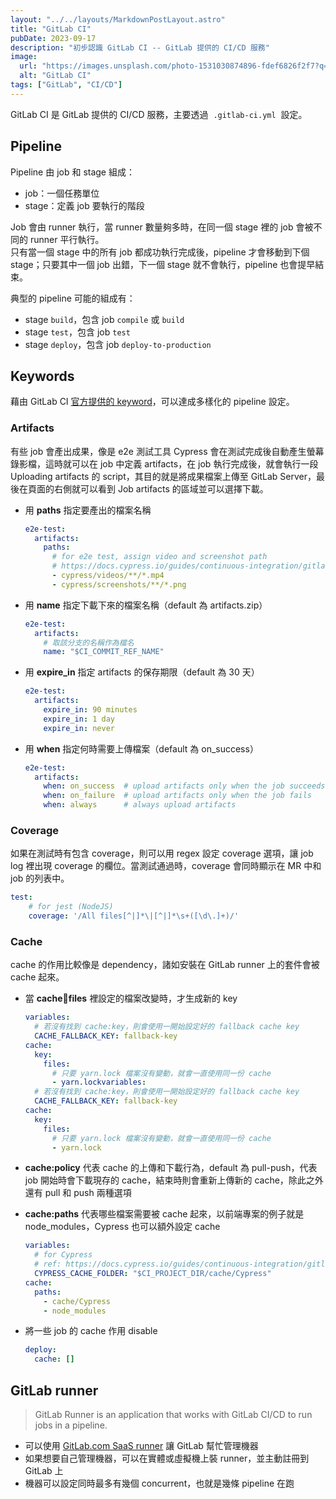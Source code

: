 ```yaml
---
layout: "../../layouts/MarkdownPostLayout.astro"
title: "GitLab CI"
pubDate: 2023-09-17
description: "初步認識 GitLab CI -- GitLab 提供的 CI/CD 服務"
image:
  url: "https://images.unsplash.com/photo-1531030874896-fdef6826f2f7?q=80&w=2340&auto=format&fit=crop&ixlib=rb-4.0.3&ixid=M3wxMjA3fDB8MHxwaG90by1wYWdlfHx8fGVufDB8fHx8fA%3D%3D"
  alt: "GitLab CI"
tags: ["GitLab", "CI/CD"]
---
```


GitLab CI 是 GitLab 提供的 CI/CD 服務，主要透過  `.gitlab-ci.yml`  設定。

## Pipeline

Pipeline 由 job 和 stage 組成：

- job：一個任務單位
- stage：定義 job 要執行的階段

Job 會由 runner 執行，當 runner 數量夠多時，在同一個 stage 裡的 job 會被不同的 runner 平行執行。  
只有當一個 stage 中的所有 job 都成功執行完成後，pipeline 才會移動到下個 stage；只要其中一個 job 出錯，下一個 stage 就不會執行，pipeline 也會提早結束。

典型的 pipeline 可能的組成有：

- stage `build`，包含 job `compile` 或 `build`
- stage `test`，包含 job `test`
- stage `deploy`，包含 job `deploy-to-production`

## Keywords

藉由 GitLab CI [官方提供的 keyword](https://docs.gitlab.com/ee/ci/yaml/)，可以達成多樣化的 pipeline 設定。

### Artifacts

有些 job 會產出成果，像是 e2e 測試工具 Cypress 會在測試完成後自動產生螢幕錄影檔，這時就可以在 job 中定義 artifacts，在 job 執行完成後，就會執行一段 Uploading artifacts 的 script，其目的就是將成果檔案上傳至 GitLab Server，最後在頁面的右側就可以看到 Job artifacts 的區域並可以選擇下載。

- 用 **paths** 指定要產出的檔案名稱
  ```yml title=".gitlab-ci.yml"
  e2e-test:
    artifacts:
      paths:
        # for e2e test, assign video and screenshot path
        # https://docs.cypress.io/guides/continuous-integration/gitlab-ci
        - cypress/videos/**/*.mp4
        - cypress/screenshots/**/*.png
  ```
- 用 **name** 指定下載下來的檔案名稱（default 為 artifacts.zip）
  ```yml title=".gitlab-ci.yml"
  e2e-test:
    artifacts:
      # 取該分支的名稱作為檔名
      name: "$CI_COMMIT_REF_NAME"
  ```

- 用 **expire_in** 指定 artifacts 的保存期限（default 為 30 天）
  ```yml title=".gitlab-ci.yml"
  e2e-test:
    artifacts:
      expire_in: 90 minutes
      expire_in: 1 day
      expire_in: never
  ```
- 用 **when** 指定何時需要上傳檔案（default 為 on_success）
  ```yml title=".gitlab-ci.yml"
  e2e-test:
    artifacts:
      when: on_success  # upload artifacts only when the job succeeds
      when: on_failure  # upload artifacts only when the job fails
      when: always      # always upload artifacts
  ```

### Coverage

如果在測試時有包含 coverage，則可以用 regex 設定 coverage 選項，讓 job log 裡出現 coverage 的欄位。當測試通過時，coverage 會同時顯示在 MR 中和 job 的列表中。

```yml title=".gitlab-ci.yml"
test:
	# for jest (NodeJS)
	coverage: '/All files[^|]*\|[^|]*\s+([\d\.]+)/'
```

### Cache

cache 的作用比較像是 dependency，諸如安裝在 GitLab runner 上的套件會被 cache 起來。

- 當 **cache:key:files** 裡設定的檔案改變時，才生成新的 key
  ```yml title=".gitlab-ci.yml"
  variables:
    # 若沒有找到 cache:key，則會使用一開始設定好的 fallback cache key
    CACHE_FALLBACK_KEY: fallback-key
  cache:
    key:
      files:
        # 只要 yarn.lock 檔案沒有變動，就會一直使用同一份 cache
        - yarn.lockvariables:
    # 若沒有找到 cache:key，則會使用一開始設定好的 fallback cache key
    CACHE_FALLBACK_KEY: fallback-key
  cache:
    key:
      files:
        # 只要 yarn.lock 檔案沒有變動，就會一直使用同一份 cache
        - yarn.lock
  ```

- **cache:policy** 代表 cache 的上傳和下載行為，default 為 pull-push，代表 job 開始時會下載現存的 cache，結束時則會重新上傳新的 cache，除此之外還有 pull 和 push 兩種選項
- **cache:paths** 代表哪些檔案需要被 cache 起來，以前端專案的例子就是 node_modules，Cypress 也可以額外設定 cache
  ```yml title=".gitlab-ci.yml"
  variables:
    # for Cypress
    # ref: https://docs.cypress.io/guides/continuous-integration/gitlab-ci#Parallelization
    CYPRESS_CACHE_FOLDER: "$CI_PROJECT_DIR/cache/Cypress"
  cache:
    paths:
      - cache/Cypress
      - node_modules
  ```
- 將一些 job 的 cache 作用 disable
  ```yml title=".gitlab-ci.yml"
  deploy:
  	cache: []
  ```

## GitLab runner

> GitLab Runner is an application that works with GitLab CI/CD to run jobs in a pipeline.

- 可以使用 [GitLab.com SaaS runner](https://docs.gitlab.com/ee/ci/runners/index.html) 讓 GitLab 幫忙管理機器
- 如果想要自己管理機器，可以在實體或虛擬機上裝 runner，並主動註冊到 GitLab 上
- 機器可以設定同時最多有幾個 concurrent，也就是幾條 pipeline 在跑
